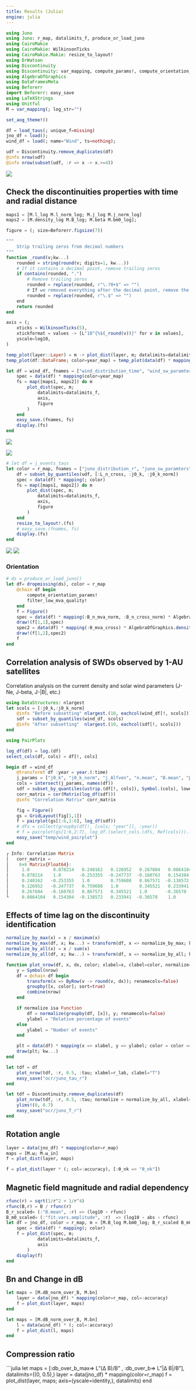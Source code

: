 ```yaml
---
title: Results (Julia)
engine: julia
---
```


```julia
using Juno
using Juno: r_map, datalimits_f, produce_or_load_juno
using CairoMakie
using CairoMakie: WilkinsonTicks
using CairoMakie.Makie: resize_to_layout!
using DrWatson
using Discontinuity
using Discontinuity: var_mapping, compute_params!, compute_orientation_params!, filter_low_mva_quality!
using AlgebraOfGraphics
using DataFramesMeta
using Beforerr
import Beforerr: easy_save
using LaTeXStrings
using Unitful
M = var_mapping(; log_str="")

set_aog_theme!()
```

```julia
df = load_taus(; unique_f=missing)
jno_df = load();
wind_df = load(; name="Wind", ts=nothing);
```

```julia
udf = Discontinuity.remove_duplicates(df)
@info nrow(udf)
@info nrow(subset(udf, :r => x -> x.>=4))
```

![](./02_waiting_time.ipynb)

## Check the discontinuities properties with time and radial distance

```julia
maps1 = [M.l_log M.l_norm_log; M.j_log M.j_norm_log]
maps2 = [M.density_log M.B_log; M.beta M.bm0_log];
```

```julia
figure = (; size=Beforerr.figsize(7))

"""
    Strip trailing zeros from decimal numbers
"""
function _round(v;kw...)
    rounded = string(round(v; digits=1, kw...))
    # If it contains a decimal point, remove trailing zeros
    if contains(rounded, ".")
        # Remove trailing zeros
        rounded = replace(rounded, r"\.?0+$" => "")
        # If we removed everything after the decimal point, remove the decimal point too
        rounded = replace(rounded, r"\.$" => "")
    end
    return rounded
end

axis = (; 
    xticks = WilkinsonTicks(5),
    xtickformat = values -> [L"10^{%$(_round(v))}" for v in values],
    yscale=log10,
)
```

```julia
temp_plot(layer::Layer) = m -> plot_dist(layer, m; datalimits=datalimits_f)
temp_plot(df::DataFrame; color=year_map) = temp_plot(data(df) * mapping(color=color))

let df = wind_df, fnames = ["wind_distribution_time", "wind_sw_paramters"]
    spec = data(df) * mapping(color=year_map)
    fs = map([maps1, maps2]) do m
        plot_dist(spec, m; 
            datalimits=datalimits_f,
            axis,
            figure
        )
    end
    easy_save.(fnames, fs)
    display.(fs)
end
```

![](../figures/wind_distribution_time.png)

![](../figures/wind_sw_paramters.png)

```julia
# let df = j_events_taus
let color = r_map, fnames = ["juno_distribution_r", "juno_sw_paramters"]
    df = subset_by_quantiles(udf, [:L_n_cross, :j0_k, :j0_k_norm])
    spec = data(df) * mapping(; color)
    fs = map([maps1, maps2]) do m
        plot_dist(spec, m; 
            datalimits=datalimits_f,
            axis,
            figure
        )
    end
    resize_to_layout!.(fs)
    # easy_save.(fnames, fs)
    display.(fs)
end
```

![](../figures/juno_distribution_r.png)
![](../figures/juno_sw_paramters.png)

### Orientation

```julia
# ds = produce_or_load_juno()
let df= dropmissing(ds), color = r_map
    @chain df begin
        compute_orientation_params!
        filter_low_mva_quality!
    end
    f = Figure()
    spec = data(df) * mapping(:B_n_mva_norm, :B_n_cross_norm) * AlgebraOfGraphics.density()
    draw!(f[1,1],spec)
    spec2 = data(df) * mapping(:θ_mva_cross) * AlgebraOfGraphics.density()
    draw!(f[1,2],spec2)
    f
end
```

## Correlation analysis of SWDs observed by 1-AU satellites

Correlation analysis on the current density and solar wind parameters (J-Ne, J-beta, J-|B|, etc.)


```julia
using DataStructures: nlargest
let scols = [:j0_k,:j0_k_norm]
    @info "Before subsetting" nlargest.(10, eachcol(wind_df[!, scols]))
    sdf = subset_by_quantiles(wind_df, scols)
    @info "After subsetting"  nlargest.(10, eachcol(sdf[!, scols]))
end
```

```julia
using PairPlots

log_df(df) = log.(df)
select_cols(df, cols) = df[!, cols]

begin df = wind_df
    @transform! df :year = year.(:time)
    j_params = ["j0_k", "j0_k_norm", "j_Alfven", "n.mean", "B.mean", "β"]
    cols = intersect(j_params, names(df))
    sdf = subset_by_quantiles(ustrip.(df[!, cols]), Symbol.(cols), lower=0.01, upper=0.99)
    corr_matrix = cor(Matrix(log_df(sdf)))
    @info "Correlation Matrix" corr_matrix

    fig = Figure()
    gs = GridLayout(fig[1,1])
    f = pairplot(gs[1:6,1:6], log_df(sdf))
    # dfs = collect(groupby(df[!, [cols; "year"]], :year))
    # f = pairplot(gs[1:6,2:7], log_df.(select_cols.(dfs, Ref(cols)))..., bottomleft=false, topright=true)
    easy_save("temp/wind_pairplot")
end
```

```julia
┌ Info: Correlation Matrix
│   corr_matrix =
│    6×6 Matrix{Float64}:
│     1.0         0.878214   0.240162   0.126952   0.267604   0.0864104
│     0.878214    1.0       -0.253355  -0.247737  -0.160763   0.154384
│     0.240162   -0.253355   1.0        0.759608   0.867571  -0.138572
│     0.126952   -0.247737   0.759608   1.0        0.345521   0.233941
│     0.267604   -0.160763   0.867571   0.345521   1.0       -0.36578
└     0.0864104   0.154384  -0.138572   0.233941  -0.36578    1.0
```

## Effects of time lag on the discontinuity identification

```julia
normalize_by_max(x) = x / maximum(x)
normalize_by_max(df, x; kw...) = transform(df, x => normalize_by_max; kw...)
normalize_by_all(x) = x / sum(x)
normalize_by_all(df, x; kw...) = transform(df, x => normalize_by_all; kw...)

function plot_nrow(df, x, dx, color; xlabel=x, clabel=color, normalize=normalize_by_max, plottype=Stairs, kw...)
    y = Symbol(nrow)
    df = @chain df begin
        transform(x => ByRow(v -> round(v, dx)); renamecols=false)
        groupby([x, color]; sort=true)
        combine(nrow)
    end

    if normalize isa Function
        df = normalize(groupby(df, [x]), y; renamecols=false)
        ylabel = "Relative percentage of events"
    else
        ylabel = "Number of events"
    end

    plt = data(df) * mapping(x => xlabel, y => ylabel; color = color => clabel) * visual(plottype)
    draw(plt; kw...)
end

let tdf = df
    plot_nrow(tdf, :r, 0.5, :tau; xlabel=r_lab, clabel="T")
    easy_save("ocr/juno_tau_r")
end

let tdf = Discontinuity.remove_duplicates(df)
    plot_nrow(tdf, :r, 0.5, :tau; normalize = normalize_by_all, xlabel=r_lab, clabel="T")
    ylims!(0, 0.7)
    easy_save("ocr/juno_T_r")
end
```

## Rotation angle

```julia
layer = data(jno_df) * mapping(color=r_map)
maps = [M.ω; M.ω_in]
f = plot_dist(layer, maps)
```


```julia
f = plot_dist(layer * (; col=:accuracy), [:θ_nk => "θ_nk"])
```

## Magnetic field magnitude and radial dependency

```julia
rfunc(r) = sqrt(1/r^2 + 1/r^4)
rfunc(B,r) = B / rfunc(r)
B_r_scaled= (:"B.mean", :r) => (log10 ∘ rfunc)
B_m0_scaled= (:"fit.vars.amplitude", :r)  => (log10 ∘ abs ∘ rfunc)
let df = jno_df, color = r_map, m = [M.B_log M.bm0_log; B_r_scaled B_m0_scaled]
    spec = data(df) * mapping(; color)
    f = plot_dist(spec, m; 
            datalimits=datalimits_f,
            axis
        )
    display(f)
end
```

## Bn and Change in dB

```julia
let maps = [M.dB_norm_over_B, M.bn]
    layer = data(jno_df) * mapping(color=r_map, col=:accuracy)
    f = plot_dist(layer, maps)
end
```


```julia
let maps = [M.dB_norm_over_B, M.bn]
    l = data(wind_df) * (; col=:accuracy)
    f = plot_dist(l, maps)
end
```


## Compression ratio

```julia
let maps = [:db_over_b_max=> L"\max(Δ B)/B" , :db_over_b=> L"|Δ B|/B"], datalimits=((0, 0.5),)
    layer = data(jno_df) * mapping(color=r_map)
    f = plot_dist(layer, maps; axis=(yscale=identity,), datalimits)
end